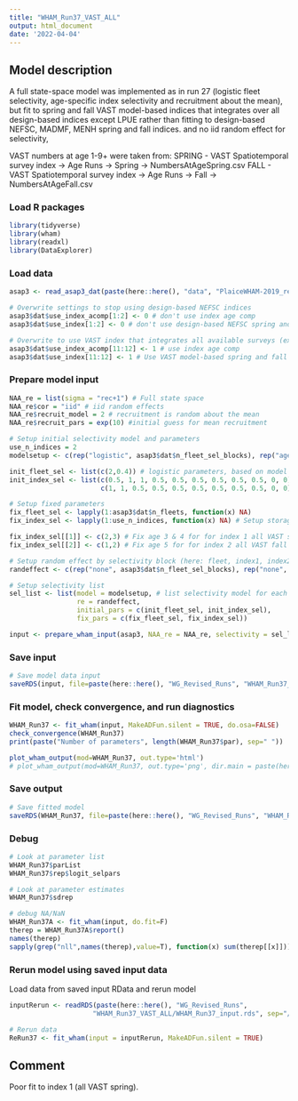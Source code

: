 ```yaml
---
title: "WHAM_Run37_VAST_ALL"
output: html_document
date: '2022-04-04'
---
```


## Model description
A full state-space model was implemented as in run 27 (logistic fleet selectivity, age-specific index selectivity and recruitment about the mean), but fit to spring and fall VAST model-based indices that integrates over all design-based indices except LPUE rather than fitting to design-based NEFSC, MADMF, MENH spring and fall indices. and no iid random effect for selectivity, 

VAST numbers at age 1-9+ were taken from:
SPRING
- VAST Spatiotemporal survey index -> Age Runs -> Spring -> NumbersAtAgeSpring.csv
FALL
- VAST Spatiotemporal survey index -> Age Runs -> Fall -> NumbersAtAgeFall.csv

### Load R packages
```r
library(tidyverse)
library(wham)
library(readxl)
library(DataExplorer)
```

### Load data
```r
asap3 <- read_asap3_dat(paste(here::here(), "data", "PlaiceWHAM-2019_revised_NEFSC-LW-WAA_StateVASTIndices.DAT", sep="/"))

# Overwrite settings to stop using design-based NEFSC indices
asap3$dat$use_index_acomp[1:2] <- 0 # don't use index age comp
asap3$dat$use_index[1:2] <- 0 # don't use design-based NEFSC spring and fall indices

# Overwrite to use VAST index that integrates all available surveys (except LPUE index)
asap3$dat$use_index_acomp[11:12] <- 1 # use index age comp
asap3$dat$use_index[11:12] <- 1 # Use VAST model-based spring and fall indices

```

### Prepare model input
```r
NAA_re = list(sigma = "rec+1") # Full state space
NAA_re$cor = "iid" # iid random effects
NAA_re$recruit_model = 2 # recruitment is random about the mean
NAA_re$recruit_pars = exp(10) #initial guess for mean recruitment

# Setup initial selectivity model and parameters
use_n_indices = 2
modelsetup <- c(rep("logistic", asap3$dat$n_fleet_sel_blocks), rep("age-specific", use_n_indices))

init_fleet_sel <- list(c(2,0.4)) # logistic parameters, based on model type
init_index_sel <- list(c(0.5, 1, 1, 0.5, 0.5, 0.5, 0.5, 0.5, 0.5, 0, 0), # all VAST spring
                       c(1, 1, 0.5, 0.5, 0.5, 0.5, 0.5, 0.5, 0.5, 0, 0)) # all VAST fall

# Setup fixed parameters
fix_fleet_sel <- lapply(1:asap3$dat$n_fleets, function(x) NA) 
fix_index_sel <- lapply(1:use_n_indices, function(x) NA) # Setup storage object to populate 

fix_index_sel[[1]] <- c(2,3) # Fix age 3 & 4 for for index 1 all VAST spring
fix_index_sel[[2]] <- c(1,2) # Fix age 5 for for index 2 all VAST fall

# Setup random effect by selectivity block (here: fleet, index1, index2)
randeffect <- c(rep("none", asap3$dat$n_fleet_sel_blocks), rep("none", use_n_indices))

# Setup selectivity list
sel_list <- list(model = modelsetup, # list selectivity model for each fleet and index
                 re = randeffect,
                 initial_pars = c(init_fleet_sel, init_index_sel),
                 fix_pars = c(fix_fleet_sel, fix_index_sel))

input <- prepare_wham_input(asap3, NAA_re = NAA_re, selectivity = sel_list, model_name = "WHAM_Run37") 
```

### Save input
```r
# Save model data input
saveRDS(input, file=paste(here::here(), "WG_Revised_Runs", "WHAM_Run37_VAST_ALL", "WHAM_Run37_input.rds", sep="/"))
```

### Fit model, check convergence, and run diagnostics
```r
WHAM_Run37 <- fit_wham(input, MakeADFun.silent = TRUE, do.osa=FALSE) 
check_convergence(WHAM_Run37)
print(paste("Number of parameters", length(WHAM_Run37$par), sep=" "))

plot_wham_output(mod=WHAM_Run37, out.type='html')
# plot_wham_output(mod=WHAM_Run37, out.type='png', dir.main = paste(here::here(), "WHAM_Run37", sep="/"))
```

### Save output
```r
# Save fitted model
saveRDS(WHAM_Run37, file=paste(here::here(), "WG_Revised_Runs", "WHAM_Run37_VAST_ALL", "WHAM_Run37_model.rds", sep="/"))
```

### Debug
```r
# Look at parameter list
WHAM_Run37$parList
WHAM_Run37$rep$logit_selpars

# Look at parameter estimates
WHAM_Run37$sdrep

# debug NA/NaN
WHAM_Run37A <- fit_wham(input, do.fit=F)
therep = WHAM_Run37A$report()
names(therep)
sapply(grep("nll",names(therep),value=T), function(x) sum(therep[[x]]))
```

### Rerun model using saved input data
Load data from saved input RData and rerun model
```r
inputRerun <- readRDS(paste(here::here(), "WG_Revised_Runs",
                     "WHAM_Run37_VAST_ALL/WHAM_Run37_input.rds", sep="/"))

# Rerun data
ReRun37 <- fit_wham(input = inputRerun, MakeADFun.silent = TRUE)
```

## Comment


Poor fit to index 1 (all VAST spring).
